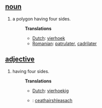 == [[noun]] ==
# a polygon having four sides.
#:'''Translations'''
#:*[[Dutch]]: [[vierhoek]]
#:*[[Romanian]]: [[patrulater]], [[cadrilater]]
== [[adjective]] ==
# having four sides.
#:'''Translations'''
#:*[[Dutch]]: [[vierhoekig]]
#:*{{ga}}: [[ceathairshleasach]]